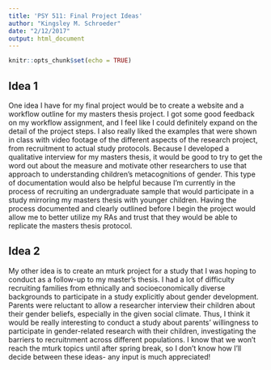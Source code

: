 ```yaml
---
title: 'PSY 511: Final Project Ideas'
author: "Kingsley M. Schroeder"
date: "2/12/2017"
output: html_document
---
```


```r
knitr::opts_chunk$set(echo = TRUE)
```

<!-- Well, I would say that Idea 1 would be a bit easier to take on because it is very concrete. But, I don't want to discourage you from thinking about Idea 2. Why don't you do some digging on your own about MTurk, and we can discuss it after Spring Break? -->

## Idea 1

One idea I have for my final project would be to create a website and a workflow outline for my masters thesis project. I got some good feedback on my workflow assignment, and I feel like I could definitely expand on the detail of the project steps. I also really liked the examples that were shown in class with video footage of the different aspects of the research project, from recruitment to actual study protocols. Because I developed a qualitative interview for my masters thesis, it would be good to try to get the word out about the measure and motivate other researchers to use that approach to understanding children's metacognitions of gender. 
This type of documentation would also be helpful because I'm currently in the process of recruiting an undergraduate sample that would participate in a study mirroring my masters thesis with younger children. Having the process documented and clearly outlined before I begin the project would allow me to better utilize my RAs and trust that they would be able to replicate the masters thesis protocol.


## Idea 2

My other idea is to create an mturk project for a study that I was hoping to conduct as a follow-up to my master's thesis. I had a lot of difficulty recruiting families from ethnically and socioeconomically diverse backgrounds to participate in a study explicitly about gender development. Parents were reluctant to allow a researcher interview their children about their gender beliefs, especially in the given social climate.
Thus, I think it would be really interesting to conduct a study about parents' willingness to participate in gender-related research with their children, investigating the barriers to recruitnment across different populations.
I know that we won't reach the mturk topics until after spring break, so I don't know how I'll decide between these ideas- any input is much appreciated!



